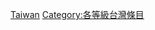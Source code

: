 {{Articles by Quality|topic=台湾|project=台灣|format=TOC}}
{{catmore1|[[Wikipedia:台灣專題|Wikipedia:台灣專題]]}}
{{Wikipedia category}}
{{empty category}}

[[Category:乙級條目|Taiwan]]
[[Category:各等級台灣條目|Category:各等級台灣條目]]